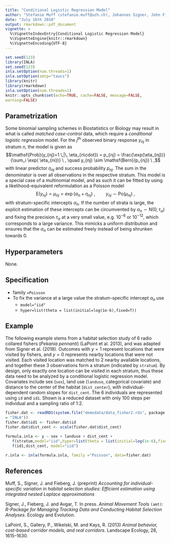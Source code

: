```yaml
---
title: "Conditional Logistic Regression Model"
author: "Stefanie Muff (stefanie.muff@uzh.ch), Johannes Signer, John Fieberg"
date: "July 16th 2018"
output: rmarkdown::pdf_document
vignette: >
  %\VignetteIndexEntry{Conditional Logistic Regression Model}
  %\VignetteEngine{knitr::rmarkdown}
  %\VignetteEncoding{UTF-8}
---
```


```r
set.seed(123)
library(INLA)
set.seed(123)
inla.setOption(num.threads=1)
inla.setOption(smtp="taucs")
library(knitr)
library(rmarkdown)
inla.setOption(num.threads=1)
knitr::opts_chunk$set(echo=TRUE, cache=FALSE, message=FALSE,
warning=FALSE)
```

## Parametrization

Some binomial sampling schemes in Biostatistics or Biology may result
in what is called *matched case-control* data, which require a
*conditional logistic regression* model. For the $j^\text{th}$
observed binary response $y_{nj}$ in stratum $n$, the model is given
as
$$\mathsf{Prob}(y_{nj}=1 \,|\, \eta_{n\cdot}) = p_{nj} =
\frac{\exp(\eta_{nj})}{\sum_i \exp( \eta_{ni})} \ ,
\quad  y_{nj} \sim \mathsf{Bern}(p_{nj}) \ ,$$
with linear predictor $\eta_{nj}$ and success probability $p_{nj}$.
The sum in the denominator is over all observations in the respective
stratum. This model is a special case of a multinomial model, and as
such it can be fitted by using a likelihood-equivalent reformulation
as a Poisson model
$$\mathsf{E}(y_{nj}) = \mu_{nj} =
\exp(\alpha_{n} + \eta_{nj}) \ ,
\quad \quad  y_{nj} \sim \mathsf{Po}(\mu_{nj}) \ ,$$
with stratum-specific intercepts $\alpha_{n}$. If the number of strata
is large, the explicit estimation of these intercepts can be
circumvented by $\alpha_{n} \sim \mathsf{N}(0,\tau_\alpha)$ and fixing
the precision $\tau_\alpha$ at a very small value, e.g. $10^{-6}$ or
$10^{-12}$, which corresponds to a large variance. This mimicks a
uniform distribution and ensures that the $\alpha_{n}$ can be
estimated freely instead of being shrunken towards 0.

## Hyperparameters
None.

## Specification

* family `=Poisson`
* To fix the variance at a large value the
  stratum-specific intercept $\alpha_{n}$ use 
    + `model="iid"`
    + `hyper=list(theta = list(initial=log(1e-6),fixed=T))`


## Example

The following example stems from a habitat selection study of 6 radio
collared fishers (*Pekania pennanti*) (LaPoint et al. 2013), and was
adapted from Signer et al. (2018). Outcomes with $y=1$ represent
locations that were visited by fishers, and $y=0$ represents nearby
locations that were not visited. Each visited location was matched to
2 nearby available locations, and together these 3 observations form a
stratum (indicated by `stratum`). By design, only exactly one location
can be visited in each stratum, thus these data need to be analyzed by
a conditional logistic regression model. Covariates include sex
(`sex`), land use (`landuse`, categorical covariate) and distance to
the center of the habitat (`dist_center`), with individual-dependent
random slopes for `dist_cent`. The 6 individuals are represented using
`id` and `id1`. Shown is a reduced dataset with only 100 steps per
individual and a sampling ratio of 1:2.


```r
fisher.dat <- readRDS(system.file("demodata/data_fisher2.rds", package
= "INLA"))
fisher.dat$id1 <- fisher.dat$id
fisher.dat$dist_cent <- scale(fisher.dat$dist_cent)

formula.inla <- y ~ sex + landuse + dist_cent + 
   f(stratum,model="iid",hyper=list(theta = list(initial=log(1e-6),fixed=T))) +
   f(id1,dist_cent, model="iid")
```
 
```r
r.inla <- inla(formula.inla, family ="Poisson", data=fisher.dat)
```


## References

Muff, S., Signer, J. and Fieberg, J. (preprint) *Accounting for
individual-specific variation in habitat selection studies: Efficient
estimation using integrated nested Laplace approximations*

Signer, J., Fieberg, J. and Avgar, T. In press. *Animal Movement
Tools* `(amt)`*: R-Package for Managing Tracking Data and Conducting
Habitat Selection Analyses*. Ecology and Evolution.

LaPoint, S., Gallery, P., Wikelski, M. and Kays, R. (2013) *Animal
behavior, cost-based corridor models, and real corridors*. Landscape
Ecology, 28, 1615–1630.

